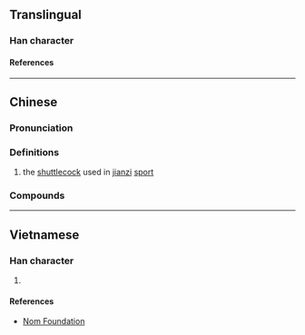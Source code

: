 {{character info/new}}
==Translingual==

===Han character===
{{Han char|rn=82|rad=毛|as=09|sn=13|four=25714|canj=HUNKQ|ids=⿺毛建}}

====References====
{{Han ref|kx=0595.130|dkj=16909|dj=0986.390|hdz=32001.050|uh=6BFD}}

----

==Chinese==
{{zh-forms|alt=𨪅}}

===Pronunciation===
{{zh-pron
|m=jiàn,er=y
|m-s=
|c=gin3,jin2
|c-t=gen1
|g=
|h=pfs=
|j=
|mb=
|md=
|mn=kiàn
|mn-t=
|w=
|x=
|mc=
|oc=
|ma=
|cat=n
}}

===Definitions===
{{zh-hanzi}}

# the [[shuttlecock]] used in [[jianzi]] [[sport]]

===Compounds===
{{zh-der|毽球|毽子|花毽|踢毽子|毽兒}}

----

==Vietnamese==

===Han character===
{{vi-readings|rs=毛09|reading=kiện}}

# {{rfdef|vi|sort=毛09}}

====References====
* [http://nomfoundation.org/common/nom_details.php?codepoint=6bfd Nom Foundation]